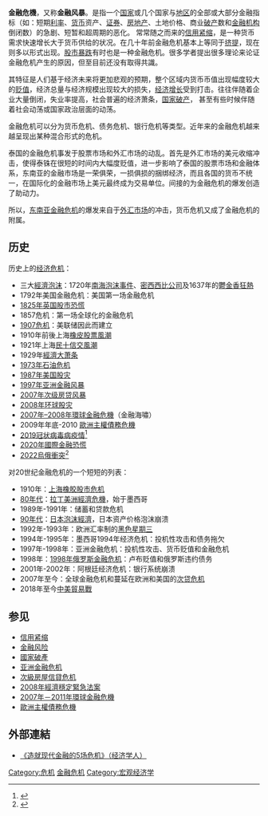 '''金融危機'''，又称'''金融风暴'''。是指一个[[国家|国家]]或几个国家与[[地区|地区]]的全部或大部分金融指标（如：短期[[利率|利率]]、[[货币|货币]]资产、[[证券|证券]]、[[房地产|房地产]]、土地价格、商业[[破产|破产]]数和[[金融机构|金融机构]]倒闭数）的急剧、短暂和超周期的恶化。 常常随之而来的[[信用紧缩|信用紧缩]]，是一种货币需求快速增长大于货币供给的状况。在几十年前金融危机基本上等同于[[挤提|挤提]]，现在则多以{{le|货币危机|currency crisis}}形式出现。[[股市暴跌|股市暴跌]]有时也是一种金融危机。很多学者提出很多理论来论证金融危机产生的原因，但至目前还没有取得共識。

其特征是人们基于经济未来将更加悲观的预期，整个区域内货币币值出现幅度较大的[[贬值|贬值]]，经济总量与经济规模出现较大的损失，[[经济增长|经济增长]]受到打击。往往伴随着企业大量倒闭，失业率提高，社会普遍的经济萧条，[[国家破产|国家破产]]， 甚至有些时候伴随着社会动荡或国家政治层面的动荡。

金融危机可以分为货币危机、债务危机、银行危机等类型。近年来的金融危机越来越呈现出某种混合形式的危机。 

泰国的金融危机事发于股票市场和外汇市场的动乱。首先是外汇市场的美元收缩冲击，使得泰铢在很短的时间内大幅度贬值，进一步影响了泰国的股票市场和金融体系，东南亚的金融市场是一荣俱荣，一损俱损的捆绑经济，而且各国的货币不统一，在国际化的金融市场上美元最终成为交易单位。间接的为金融危机的爆发创造了助动力。 

所以，[[东南亚金融危机|东南亚金融危机]]的爆发来自于[[外汇市场|外汇市场]]的冲击，货币危机又成了金融危机的附属。

== 历史 ==
历史上的[[经济危机|经济危机]]：
* 三大[[經濟泡沫|經濟泡沫]]：1720年[[南海泡沫事件|南海泡沫事件]]、[[密西西比公司|密西西比公司]]及1637年的[[鬱金香狂熱|鬱金香狂熱]]
* 1792年美国金融危机：美国第一场金融危机
* [[1825年英国股市恐慌|1825年英国股市恐慌]]
* 1857危机：第一场全球化的金融危机
* [[1907年恐慌|1907危机]]：美联储因此而建立
* 1910年前後上海[[橡皮股票風潮|橡皮股票風潮]]
* 1921年上海[[民十信交風潮|民十信交風潮]]
* 1929年[[經濟大萧条|經濟大萧条]]
* [[1973年石油危机|1973年石油危机]]
* [[1987年美国股灾|1987年美国股灾]]
* [[1997年亚洲金融风暴|1997年亚洲金融风暴]]
* [[2007年次级房贷风暴|2007年次级房贷风暴]]
* [[2008年环球股灾|2008年环球股灾]]
* [[2007年–2008年環球金融危機|2007年–2008年環球金融危機]]（金融海嘯）
* 2009年年底-2010 [[歐洲主權債務危機|歐洲主權債務危機]]
* [[2019冠状病毒病疫情|2019冠状病毒病疫情]]<ref>{{Cite journal|title=2019冠狀病毒病全球各地疫情|url=https://zh.wikipedia.org/w/index.php?title=2019%E5%86%A0%E7%8B%80%E7%97%85%E6%AF%92%E7%97%85%E5%85%A8%E7%90%83%E5%90%84%E5%9C%B0%E7%96%AB%E6%83%85&oldid=70310502|date=2022-02-23|journal=维基百科，自由的百科全书|language=zh}}</ref>
* [[2020年國際金融恐慌|2020年國際金融恐慌]]
* [[烏俄衝突|2022烏俄衝突]]<ref>{{Cite journal|title=俄乌战争|url=https://zh.wikipedia.org/w/index.php?title=%E4%BF%84%E4%B9%8C%E6%88%98%E4%BA%89&oldid=70336858|date=2022-02-25|journal=维基百科，自由的百科全书|language=zh}}</ref>


对20世纪金融危机的一个短短的列表：
* 1910年：[[橡皮股票風潮|上海橡胶股市危机]]
* [[20世纪80年代|80年代]]：[[拉丁美洲經濟危機|拉丁美洲經濟危機]]，始于墨西哥
* 1989年-1991年：储蓄和贷款危机
* [[20世纪90年代|90年代]]：[[日本泡沫經濟|日本泡沫經濟]]，日本资产价格泡沫崩溃
* 1992年-1993年：欧洲汇率制的[[黑色星期三|黑色星期三]]
* 1994年-1995年：墨西哥1994年经济危机：投机性攻击和债务拖欠
* 1997年-1998年：亚洲金融危机：投机性攻击、货币贬值和金融危机
* 1998年：[[1998年俄罗斯金融危机|1998年俄罗斯金融危机]]：卢布贬值和俄罗斯违约债务
* 2001年-2002年：阿根廷经济危机：银行系统崩溃
* 2007年至今：全球金融危机和蔓延在欧洲和美国的[[次贷危机|次贷危机]]
* 2018年至今[[中美貿易戰|中美貿易戰]]


== 参见 ==
* [[信用紧缩|信用紧缩]]
* [[金融风险|金融风险]]
* [[國家破產|國家破產]]
* [[亚洲金融危机|亚洲金融危机]]
* [[次級房屋信貸危机|次級房屋信貸危机]]
* [[2008年經濟穩定緊急法案|2008年經濟穩定緊急法案]]
* [[2007年－2011年環球金融危機|2007年－2011年環球金融危機]]
* [[歐洲主權債務危機|歐洲主權債務危機]]

== 外部連結 ==
* [https://web.archive.org/web/20140419025421/http://leopolds.com/2014/04/16/the-slumps-that-shaped-modern-finance/ 《造就现代金融的5场危机》（经济学人）]

{{宏观经济学}}
{{Authority control}}
[[Category:危机|Category:危机]]
[[Category:金融危机|]]
[[Category:宏观经济学|Category:宏观经济学]]